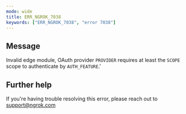 ```yaml
---
mode: wide
title: ERR_NGROK_7038
keywords: ["ERR_NGROK_7038", "error 7038"]
---
```


## Message

Invalid edge module, OAuth provider `PROVIDER` requires at least the `SCOPE` scope to authenticate by `AUTH_FEATURE`.'

## Further help

If you're having trouble resolving this error, please reach out to [support@ngrok.com](mailto:support@ngrok.com?subject=Help%20with%20ERR_NGROK_7038)
